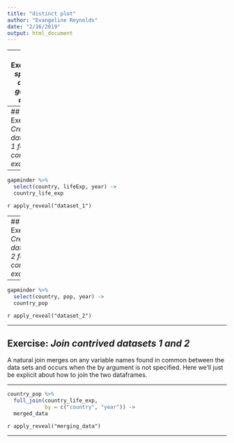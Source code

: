 ```yaml
---
title: "distinct plot"
author: "Evangeline Reynolds"
date: "2/16/2019"
output: html_document
---
```



---
## Exercise: *spread data, gather data*

Sometimes we'll need to join diverse data together from different sources.  Here let's create a contrived example.  We'll pretend that the data comes from various sources


---
## Exercise: *Create dataset 1 for contrived example*

---

```r
gapminder %>% 
  select(country, lifeExp, year) ->
  country_life_exp
```


`r apply_reveal("dataset_1")`

---
## Exercise: *Create dataset 2 for contrived example*

---


```r
gapminder %>% 
  select(country, pop, year) ->
  country_pop
```


`r apply_reveal("dataset_2")`

---


## Exercise: *Join contrived datasets 1 and 2*

A natural join merges on any variable names found in common between the data sets and occurs when the by argument is not specified. Here we'll just be explicit about how to join the two dataframes. 

---


```r
country_pop %>% 
  full_join(country_life_exp, 
            by = c("country", "year")) ->
  merged_data
```


`r apply_reveal("merging_data")`

---